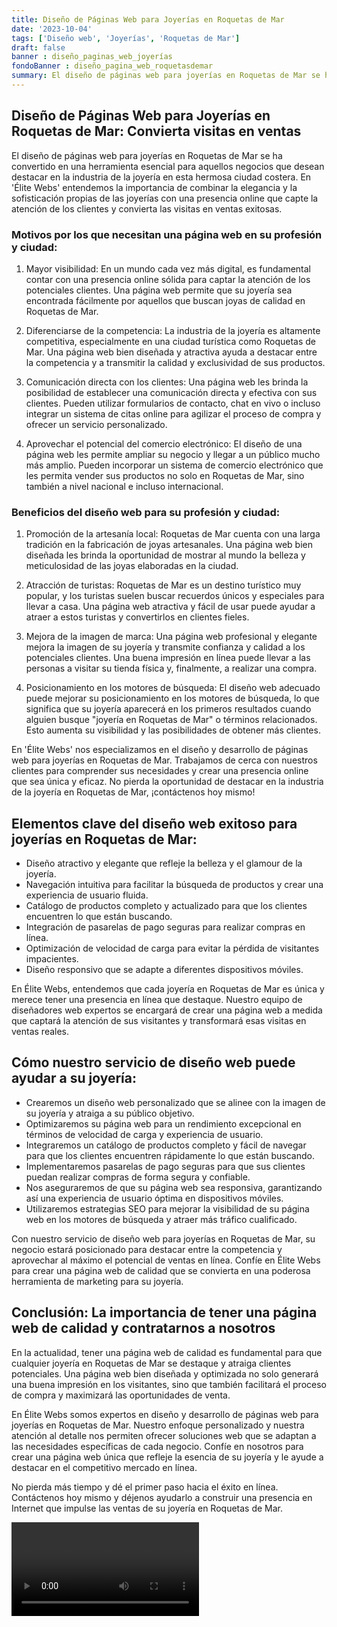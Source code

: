 ```yaml
---
title: Diseño de Páginas Web para Joyerías en Roquetas de Mar
date: '2023-10-04'
tags: ['Diseño web', 'Joyerías', 'Roquetas de Mar']
draft: false
banner : diseño_paginas_web_joyerías
fondoBanner : diseño_pagina_web_roquetasdemar
summary: El diseño de páginas web para joyerías en Roquetas de Mar se ha convertido en una herramienta esencial para aquellos negocios que desean destacar en la industria de la joyería en esta hermosa ciudad costera. En 'Élite Webs' entendemos la importancia de combinar la elegancia y la sofisticación propias de las joyerías con una presencia online que capte la atención de los clientes y convierta las visitas en ventas exitosas.
---
```


## Diseño de Páginas Web para Joyerías en Roquetas de Mar: Convierta visitas en ventas

El diseño de páginas web para joyerías en Roquetas de Mar se ha convertido en una herramienta esencial para aquellos negocios que desean destacar en la industria de la joyería en esta hermosa ciudad costera. En 'Élite Webs' entendemos la importancia de combinar la elegancia y la sofisticación propias de las joyerías con una presencia online que capte la atención de los clientes y convierta las visitas en ventas exitosas.

### Motivos por los que necesitan una página web en su profesión y ciudad:
1. Mayor visibilidad: En un mundo cada vez más digital, es fundamental contar con una presencia online sólida para captar la atención de los potenciales clientes. Una página web permite que su joyería sea encontrada fácilmente por aquellos que buscan joyas de calidad en Roquetas de Mar.

2. Diferenciarse de la competencia: La industria de la joyería es altamente competitiva, especialmente en una ciudad turística como Roquetas de Mar. Una página web bien diseñada y atractiva ayuda a destacar entre la competencia y a transmitir la calidad y exclusividad de sus productos.

3. Comunicación directa con los clientes: Una página web les brinda la posibilidad de establecer una comunicación directa y efectiva con sus clientes. Pueden utilizar formularios de contacto, chat en vivo o incluso integrar un sistema de citas online para agilizar el proceso de compra y ofrecer un servicio personalizado.

4. Aprovechar el potencial del comercio electrónico: El diseño de una página web les permite ampliar su negocio y llegar a un público mucho más amplio. Pueden incorporar un sistema de comercio electrónico que les permita vender sus productos no solo en Roquetas de Mar, sino también a nivel nacional e incluso internacional.

### Beneficios del diseño web para su profesión y ciudad:
1. Promoción de la artesanía local: Roquetas de Mar cuenta con una larga tradición en la fabricación de joyas artesanales. Una página web bien diseñada les brinda la oportunidad de mostrar al mundo la belleza y meticulosidad de las joyas elaboradas en la ciudad.

2. Atracción de turistas: Roquetas de Mar es un destino turístico muy popular, y los turistas suelen buscar recuerdos únicos y especiales para llevar a casa. Una página web atractiva y fácil de usar puede ayudar a atraer a estos turistas y convertirlos en clientes fieles.

3. Mejora de la imagen de marca: Una página web profesional y elegante mejora la imagen de su joyería y transmite confianza y calidad a los potenciales clientes. Una buena impresión en línea puede llevar a las personas a visitar su tienda física y, finalmente, a realizar una compra.

4. Posicionamiento en los motores de búsqueda: El diseño web adecuado puede mejorar su posicionamiento en los motores de búsqueda, lo que significa que su joyería aparecerá en los primeros resultados cuando alguien busque "joyería en Roquetas de Mar" o términos relacionados. Esto aumenta su visibilidad y las posibilidades de obtener más clientes.

En 'Élite Webs' nos especializamos en el diseño y desarrollo de páginas web para joyerías en Roquetas de Mar. Trabajamos de cerca con nuestros clientes para comprender sus necesidades y crear una presencia online que sea única y eficaz. No pierda la oportunidad de destacar en la industria de la joyería en Roquetas de Mar, ¡contáctenos hoy mismo!

<GifSeo />

<Cta />

## Elementos clave del diseño web exitoso para joyerías en Roquetas de Mar:

- Diseño atractivo y elegante que refleje la belleza y el glamour de la joyería.
- Navegación intuitiva para facilitar la búsqueda de productos y crear una experiencia de usuario fluida.
- Catálogo de productos completo y actualizado para que los clientes encuentren lo que están buscando.
- Integración de pasarelas de pago seguras para realizar compras en línea.
- Optimización de velocidad de carga para evitar la pérdida de visitantes impacientes.
- Diseño responsivo que se adapte a diferentes dispositivos móviles.

En Élite Webs, entendemos que cada joyería en Roquetas de Mar es única y merece tener una presencia en línea que destaque. Nuestro equipo de diseñadores web expertos se encargará de crear una página web a medida que captará la atención de sus visitantes y transformará esas visitas en ventas reales. 

## Cómo nuestro servicio de diseño web puede ayudar a su joyería:

- Crearemos un diseño web personalizado que se alinee con la imagen de su joyería y atraiga a su público objetivo.
- Optimizaremos su página web para un rendimiento excepcional en términos de velocidad de carga y experiencia de usuario.
- Integraremos un catálogo de productos completo y fácil de navegar para que los clientes encuentren rápidamente lo que están buscando.
- Implementaremos pasarelas de pago seguras para que sus clientes puedan realizar compras de forma segura y confiable.
- Nos aseguraremos de que su página web sea responsiva, garantizando así una experiencia de usuario óptima en dispositivos móviles.
- Utilizaremos estrategias SEO para mejorar la visibilidad de su página web en los motores de búsqueda y atraer más tráfico cualificado.

Con nuestro servicio de diseño web para joyerías en Roquetas de Mar, su negocio estará posicionado para destacar entre la competencia y aprovechar al máximo el potencial de ventas en línea. Confíe en Élite Webs para crear una página web de calidad que se convierta en una poderosa herramienta de marketing para su joyería.

## Conclusión: La importancia de tener una página web de calidad y contratarnos a nosotros

En la actualidad, tener una página web de calidad es fundamental para que cualquier joyería en Roquetas de Mar se destaque y atraiga clientes potenciales. Una página web bien diseñada y optimizada no solo generará una buena impresión en los visitantes, sino que también facilitará el proceso de compra y maximizará las oportunidades de venta.

En Élite Webs somos expertos en diseño y desarrollo de páginas web para joyerías en Roquetas de Mar. Nuestro enfoque personalizado y nuestra atención al detalle nos permiten ofrecer soluciones web que se adaptan a las necesidades específicas de cada negocio. Confíe en nosotros para crear una página web única que refleje la esencia de su joyería y le ayude a destacar en el competitivo mercado en línea.

No pierda más tiempo y dé el primer paso hacia el éxito en línea. Contáctenos hoy mismo y déjenos ayudarlo a construir una presencia en Internet que impulse las ventas de su joyería en Roquetas de Mar.

<Video />

<CtaBot job='Joyerías' city='Roquetas de Mar'/>

<Gmaps query='Roquetas de Mar+españa+maps' />
